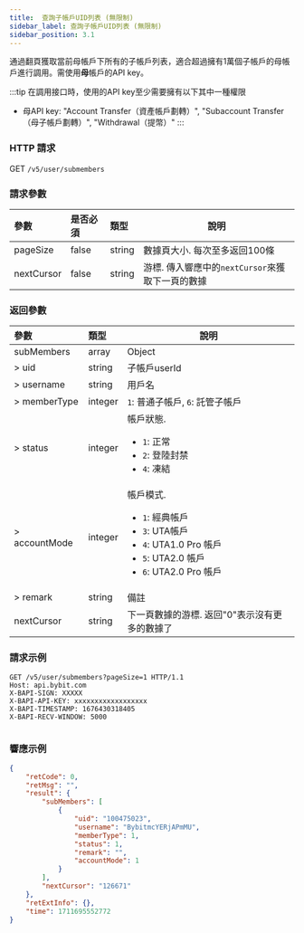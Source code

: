 ```yaml
---
title:  查詢子帳戶UID列表 (無限制)
sidebar_label: 查詢子帳戶UID列表 (無限制)
sidebar_position: 3.1
---
```

通過翻頁獲取當前母帳戶下所有的子帳戶列表，適合超過擁有1萬個子帳戶的母帳戶進行調用。需使用<b>母</b>帳戶的API key。

:::tip
在調用接口時，使用的API key至少需要擁有以下其中一種權限
* 母API key: "Account Transfer（資產帳戶劃轉）", "Subaccount Transfer（母子帳戶劃轉）", "Withdrawal（提幣）"
:::

### HTTP 請求
GET `/v5/user/submembers`

### 請求參數
| 參數 | 是否必須 | 類型 | 說明|
|:----- |:-------|:-----|------ |
|pageSize |false |string |數據頁大小. 每次至多返回100條|
|nextCursor |false |string |游標. 傳入響應中的`nextCursor`來獲取下一頁的數據|

### 返回參數
| 參數 | 類型 | 說明|
|:----- |:-----|----- |
|subMembers |array |Object |
|> uid |string |子帳戶userId |
|> username |string |用戶名|
|> memberType |integer |`1`: 普通子帳戶, `6`: 託管子帳戶 |
|> status |integer |帳戶狀態.<ul><li>`1`: 正常</li><li>`2`: 登陸封禁</li><li>`4`: 凍結 </li></ul>|
|> accountMode |integer |帳戶模式.<ul><li>`1`: 經典帳戶</li><li>`3`: UTA帳戶</li><li>`4`: UTA1.0 Pro 帳戶</li><li>`5`: UTA2.0 帳戶</li><li>`6`: UTA2.0 Pro 帳戶</li></ul>|
|> remark |string |備註 |
|nextCursor |string |下一頁數據的游標. 返回"0"表示沒有更多的數據了|

### 請求示例

<Tabs groupId="programming-languages">
<TabItem value="http" label="HTTP">

```http
GET /v5/user/submembers?pageSize=1 HTTP/1.1
Host: api.bybit.com
X-BAPI-SIGN: XXXXX
X-BAPI-API-KEY: xxxxxxxxxxxxxxxxxx
X-BAPI-TIMESTAMP: 1676430318405
X-BAPI-RECV-WINDOW: 5000
```

</TabItem>
<TabItem value="python" label="Python">

```python

```

</TabItem>
</Tabs>

### 響應示例

```json
{
    "retCode": 0,
    "retMsg": "",
    "result": {
        "subMembers": [
            {
                "uid": "100475023",
                "username": "BybitmcYERjAPmMU",
                "memberType": 1,
                "status": 1,
                "remark": "",
                "accountMode": 1
            }
        ],
        "nextCursor": "126671"
    },
    "retExtInfo": {},
    "time": 1711695552772
}
```
